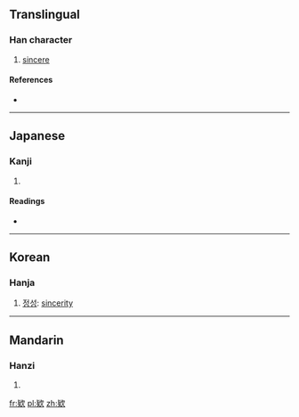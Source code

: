 ==Translingual==

===Han character===
{{Han char|rn=76|rad=欠|as=07|sn=11|four=|canj=心大弓人 (PKNO)}}

# [[sincere]]

====References====
* {{Han ref|kx=0568.020|dkj=16085|dj=0956.150|hdz=32140.090|uh=6B35|ud=27445}}

----

==Japanese==

===Kanji===
{{ja-kanji|grade=|rs=欠07}}

# {{defn|lang=ja|sort=欠07}}

====Readings====
* {{ja-readings|on=[[かん]] (kan)|kun=}}

----

==Korean==

===Hanja===
{{ko-hanja|hangeul=관|eumhun=|rv=gwan|mr=kwan|y=kwan}}

# [[정성]]: [[sincerity]]

----

==Mandarin==

===Hanzi===
{{cmn-hanzi|pin=[[kuǎn]] ([[kuan3]])|wg=k'uan<sup>3</sup>}}

# {{defn|lang=cmn|sort=欠07}}

[[fr:欵]]
[[pl:欵]]
[[zh:欵]]